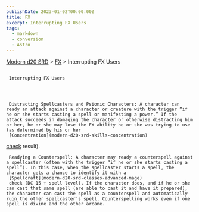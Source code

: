 ```yaml
---
publishDate: 2023-01-02T00:00:00Z
title: FX
excerpt: Interrupting FX Users
tags:
  - markdown
  - conversion
  - Astro
---
```


[Modern d20 SRD](/#modernD20) > [FX](modern-d20-srd-fx-index) > Interrupting FX Users

##

     Interrupting FX Users




     Distracting Spellcasters and Psionic Characters: A character can ready an attack against a character or creature with the trigger “if he or she starts casting a spell or manifesting a power.” If the attack succeeds in damaging the character or otherwise distracting him or her, he or she may lose the FX ability he or she was trying to use (as determined by his or her
     [Concentration](modern-d20-srd-skills-concentration)

[check](modern-d20-srd-skills-skill-basics-php#skill-check-index)
result).

     Readying a Counterspell: A character may ready a counterspell against a spellcaster (often with the trigger “if he or she starts casting a spell”). In this case, when the spellcaster starts a spell, the character gets a chance to identify it with a
     [Spellcraft](modern-d20-srd-classes-advanced-mage)
     check (DC 15 + spell level). If the character does, and if he or she can cast that same spell (are able to cast it and have it prepared), the character can cast the spell as a counterspell and automatically ruin the other spellcaster’s spell. Counterspelling works even if one spell is divine and the other arcane.
